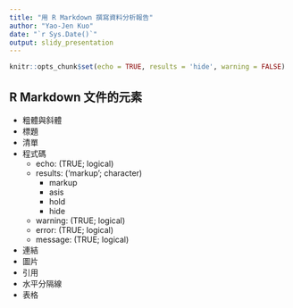 ```yaml
---
title: "用 R Markdown 撰寫資料分析報告"
author: "Yao-Jen Kuo"
date: "`r Sys.Date()`"
output: slidy_presentation
---
```


```r
knitr::opts_chunk$set(echo = TRUE, results = 'hide', warning = FALSE)
```

## R Markdown 文件的元素

- 粗體與斜體
- 標題
- 清單
- 程式碼
    - echo: (TRUE; logical)
    - results: ('markup'; character)
        - markup
        - asis
        - hold
        - hide
    - warning: (TRUE; logical)
    - error: (TRUE; logical)
    - message: (TRUE; logical)
- 連結
- 圖片
- 引用
- 水平分隔線
- 表格